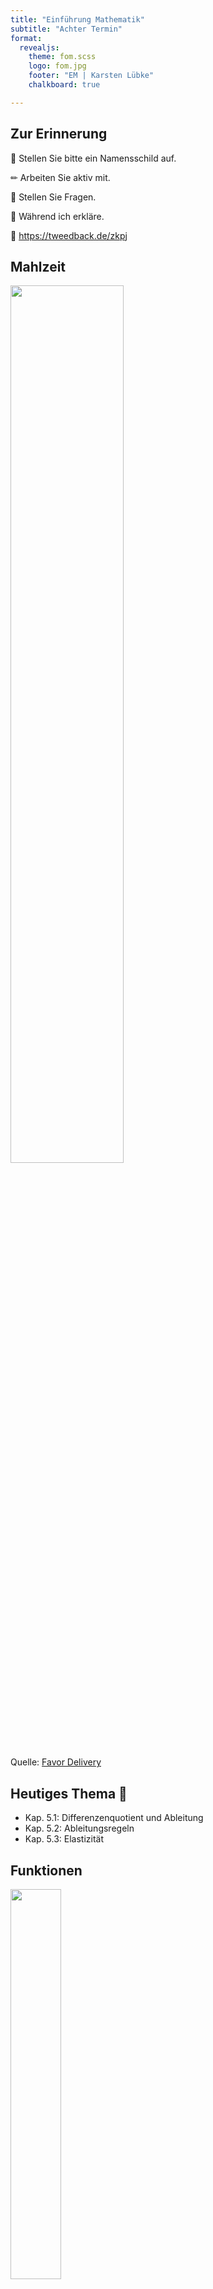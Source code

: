 ```yaml
---
title: "Einführung Mathematik"
subtitle: "Achter Termin"
format: 
  revealjs:
    theme: fom.scss
    logo: fom.jpg
    footer: "EM | Karsten Lübke"
    chalkboard: true

---
```



## Zur Erinnerung

&#x1F4DB; Stellen Sie bitte ein Namensschild auf.

&#x270F; Arbeiten Sie aktiv mit.

&#x1F937; Stellen Sie Fragen.

&#129323; Während ich erkläre.

&#x1F4AA; [https://tweedback.de/zkpj](https://tweedback.de/zkpj)


## Mahlzeit

![](img/pommes_frites2_cut.jpg){fig-align="center" width="60%"}


::: aside
Quelle: [Favor Delivery](https://www.facebook.com/askfavor/posts/3588823361147035)
:::



## Heutiges Thema &#127979;

- Kap. 5.1: Differenzenquotient und Ableitung
- Kap. 5.2: Ableitungsregeln
- Kap. 5.3: Elastizität


## Funktionen

![](img/Meme_Unkehrfunktion.jpg){fig-align="center" width="40%"}

## Ableitung (I/IX)

![](https://cdn.myportfolio.com/45214904-6a61-4e23-98d6-b140f8654a40/164c94f2-5f54-4b98-b852-793ac9857908_rw_1920.jpg?h=1706e9830b5b58bd187191f27b83599c){fig-align="center" width="60%"}

::: {.aside}

[Artwork by @allison_horst](https://twitter.com/allison_horst)
:::

## Ableitung (II/IX)

![](https://cdn.myportfolio.com/45214904-6a61-4e23-98d6-b140f8654a40/48c1ba9b-f718-4651-895c-8b35947ea4e0_rw_1920.jpg?h=07c90b5f0146bd58c89b8308a22afd97){fig-align="center" width="60%"}

::: {.aside}

[Artwork by @allison_horst](https://twitter.com/allison_horst)
:::


## Ableitung (III/IX)

![](https://cdn.myportfolio.com/45214904-6a61-4e23-98d6-b140f8654a40/3a787955-ab9c-41dc-b610-51b03a09ceed_rw_1920.jpg?h=e0290bac3dc439c02d006e6369e7a96f){fig-align="center" width="60%"}

::: {.aside}

[Artwork by @allison_horst](https://twitter.com/allison_horst)
:::

## Ableitung (IV/IX)

![](https://cdn.myportfolio.com/45214904-6a61-4e23-98d6-b140f8654a40/0d65bb28-b7d9-42c3-b081-0b68ca30f48b_rw_1920.jpg?h=c848d76d650ad7367200288cc0b7bbc5){fig-align="center" width="60%"}

::: {.aside}

[Artwork by @allison_horst](https://twitter.com/allison_horst)
:::


## Ableitung (V/IX)

![](https://cdn.myportfolio.com/45214904-6a61-4e23-98d6-b140f8654a40/9d28cc98-e0f7-44a1-b7f0-1858aa9a729d_rw_1920.jpg?h=77cb26a90a744f6c4a58882a2e6dfed3){fig-align="center" width="60%"}

::: {.aside}

[Artwork by @allison_horst](https://twitter.com/allison_horst)
:::

## Ableitung (VI/IX)

![](https://cdn.myportfolio.com/45214904-6a61-4e23-98d6-b140f8654a40/b4738a90-3aac-44e2-8d9b-e5ce671319bb_rw_1920.jpg?h=e3c1ee8223e3797504869f5d61e93eea){fig-align="center" width="60%"}

::: {.aside}

[Artwork by @allison_horst](https://twitter.com/allison_horst)
:::

## Ableitung (VII/IX)

![](https://cdn.myportfolio.com/45214904-6a61-4e23-98d6-b140f8654a40/8e2ef0c2-d697-4b2b-affe-a6b47073a078_rw_1920.jpg?h=cd65129e8e4aa2e578f84e147cac4cdb){fig-align="center" width="60%"}

::: {.aside}

[Artwork by @allison_horst](https://twitter.com/allison_horst)
:::

## Ableitung (VIII/IX)

![](https://cdn.myportfolio.com/45214904-6a61-4e23-98d6-b140f8654a40/bd6b222b-749b-4ba7-97d0-89d5e753f4d9_rw_1920.jpg?h=af63b3b5d978dc7f229af098bbddadd6){fig-align="center" width="60%"}

::: {.aside}

[Artwork by @allison_horst](https://twitter.com/allison_horst)
:::

## Ableitung (IX/IX)

![](https://cdn.myportfolio.com/45214904-6a61-4e23-98d6-b140f8654a40/48426da0-2d1b-4ec0-ad60-805bada6910b_rw_1920.jpg?h=da76cc5386df2ca9367e30ec87e1473f){fig-align="center" width="60%"}

::: {.aside}

[Artwork by @allison_horst](https://twitter.com/allison_horst)
:::

## Innere und Äußere Funktion (I/II)

![](img/innereauessere1.png){fig-align="center" width="50%"}


::: {.aside}
Quelle: [@treverreeh](https://twitter.com/treverreeh/status/1459281740984471552?s=20)
:::


## Innere und Äußere Funktion (II/II)

![](img/innereauessere2.png){fig-align="center" width="50%"}


::: {.aside}
Quelle: [@treverreeh](https://twitter.com/treverreeh/status/1459281740984471552?s=20)
:::